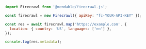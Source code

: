 ```js Node
import Firecrawl from '@mendable/firecrawl-js';

const firecrawl = new Firecrawl({ apiKey: "fc-YOUR-API-KEY" });

const res = await firecrawl.map('https://example.com', {
  location: { country: 'US', languages: ['en'] },
});

console.log(res.metadata);
```
